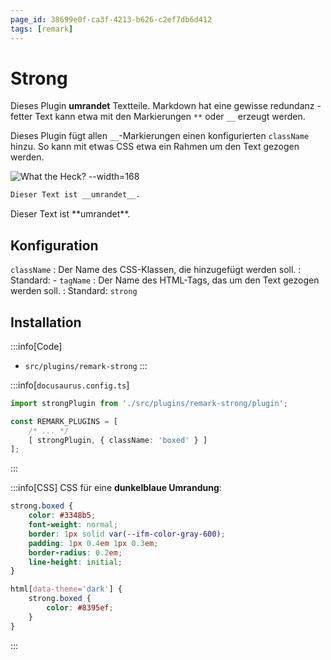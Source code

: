 ```yaml
---
page_id: 38699e0f-ca3f-4213-b626-c2ef7db6d412
tags: [remark]
---
```



# Strong

Dieses Plugin __umrandet__ Textteile. Markdown hat eine gewisse redundanz - fetter Text kann etwa mit den Markierungen `**` oder `__` erzeugt werden.

Dieses Plugin fügt allen `__`-Markierungen einen konfigurierten `className` hinzu. So kann mit etwas CSS etwa ein Rahmen um den Text gezogen werden.

![What the Heck? --width=168](https://picsum.photos/200/300)

```md
Dieser Text ist __umrandet__.
```

<BrowserWindow>
  Dieser Text ist **umrandet**.
</BrowserWindow>

## Konfiguration

`className`
: Der Name des CSS-Klassen, die hinzugefügt werden soll.
: Standard: -
`tagName`
: Der Name des HTML-Tags, das um den Text gezogen werden soll.
: Standard: `strong`

## Installation

:::info[Code]
- `src/plugins/remark-strong`
:::

:::info[`docusaurus.config.ts`]
```ts
import strongPlugin from './src/plugins/remark-strong/plugin';

const REMARK_PLUGINS = [
    /* ... */
    [ strongPlugin, { className: 'boxed' } ]
];
```
:::

:::info[CSS]
CSS für eine **dunkelblaue Umrandung**:

```css
strong.boxed {
    color: #3348b5;
    font-weight: normal;
    border: 1px solid var(--ifm-color-gray-600);
    padding: 1px 0.4em 1px 0.3em;
    border-radius: 0.2em;
    line-height: initial;
}

html[data-theme='dark'] {
    strong.boxed {
        color: #8395ef;
    }
}
```
:::